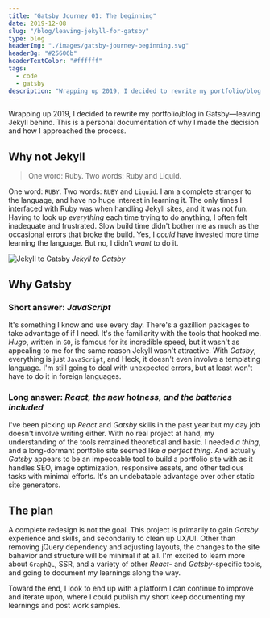 ```yaml
---
title: "Gatsby Journey 01: The beginning"
date: 2019-12-08
slug: "/blog/leaving-jekyll-for-gatsby"
type: blog
headerImg: "./images/gatsby-journey-beginning.svg"
headerBg: "#25606b"
headerTextColor: "#ffffff"
tags:
  - code
  - gatsby
description: "Wrapping up 2019, I decided to rewrite my portfolio/blog in Gatsby—leaving Jekyll behind. This is a personal documentation of why I made the decision and how I approached the process."
---
```


<p class="excerpt">
  Wrapping up 2019, I decided to rewrite my portfolio/blog in Gatsby—leaving
  Jekyll behind. This is a personal documentation of why I made the decision and
  how I approached the process.
</p>

## Why not Jekyll

<blockquote class="pullquote qr">
  One word: Ruby. Two words: Ruby and Liquid.
</blockquote>

One word: `RUBY`. Two words: `RUBY` and `Liquid`. I am a complete stranger to the language, and have no huge interest in learning it. The only times I interfaced with Ruby was when handling Jekyll sites, and it was not fun. Having to look up _everything_ each time trying to do anything, I often felt inadequate and frustrated. Slow build time didn't bother me as much as the occasional errors that broke the build. Yes, I _could_ have invested more time learning the language. But no, I didn't _want_ to do it.

![Jekyll to Gatsby](./images/jekyll-to-gatsby.svg)
_Jekyll to Gatsby_

## Why Gatsby

### Short answer: _JavaScript_

It's something I know and use every day. There's a gazillion packages to take advantage of if I need. It's the familiarity with the tools that hooked me. _Hugo_, written in `GO`, is famous for its incredible speed, but it wasn't as appealing to me for the same reason Jekyll wasn't attractive. With _Gatsby_, everything is just `JavaScript`, and Heck, it doesn't even involve a templating language. I'm still going to deal with unexpected errors, but at least won't have to do it in foreign languages.

### Long answer: _React, the new hotness, and the batteries included_

I've been picking up _React_ and _Gatsby_ skills in the past year but my day job doesn't involve writing either. With no real project at hand, my understanding of the tools remained theoretical and basic. I needed _a thing_, and a long-dormant portfolio site seemed like _a perfect thing_. And actually _Gatsby_ appears to be an impeccable tool to build a portfolio site with as it handles SEO, image optimization, responsive assets, and other tedious tasks with minimal efforts. It's an undebatable advantage over other static site generators.

## The plan

A complete redesign is not the goal. This project is primarily to gain _Gatsby_ experience and skills, and secondarily to clean up UX/UI. Other than removing jQuery dependency and adjusting layouts, the changes to the site bahavior and structure will be minimal if at all. I'm excited to learn more about `GraphQL`, SSR, and a variety of other _React_- and _Gatsby_-specific tools, and going to document my learnings along the way.

Toward the end, I look to end up with a platform I can continue to improve and iterate upon, where I could publish my short keep documenting my learnings and post work samples.

